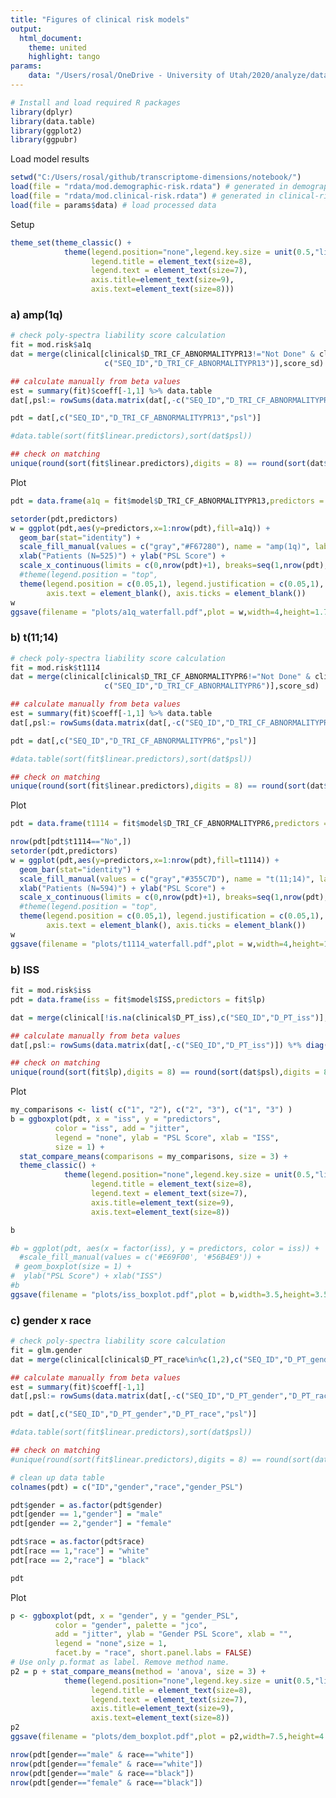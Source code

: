 ---
title: "Figures of clinical risk models"
output:
  html_document:
    theme: united
    highlight: tango
params:
    data: "/Users/rosal/OneDrive - University of Utah/2020/analyze/data/transcriptome-dimensions/analysis/20200802_pipe_out.rdata"
---

```{r load_packages, message=F, include=F}
# Install and load required R packages
library(dplyr)
library(data.table)
library(ggplot2)
library(ggpubr)
```

Load model results
```{r}
setwd("C:/Users/rosal/github/transcriptome-dimensions/notebook/")
load(file = "rdata/mod.demographic-risk.rdata") # generated in demographic-risk.Rmd
load(file = "rdata/mod.clinical-risk.rdata") # generated in clinical-risk.Rmd
load(file = params$data) # load processed data
```

Setup
```{r}
theme_set(theme_classic() + 
            theme(legend.position="none",legend.key.size = unit(0.5,"line"),
                  legend.title = element_text(size=8),
                  legend.text = element_text(size=7),
                  axis.title=element_text(size=9),
                  axis.text=element_text(size=8)))
```

### a) amp(1q)
```{r}
# check poly-spectra liability score calculation
fit = mod.risk$a1q
dat = merge(clinical[clinical$D_TRI_CF_ABNORMALITYPR13!="Not Done" & clinical$D_TRI_CF_ABNORMALITYPR13!="",
                     c("SEQ_ID","D_TRI_CF_ABNORMALITYPR13")],score_sd)

## calculate manually from beta values
est = summary(fit)$coeff[-1,1] %>% data.table
dat[,psl:= rowSums(data.matrix(dat[,-c("SEQ_ID","D_TRI_CF_ABNORMALITYPR13")]) %*% diag(est$.)) + summary(fit)$coeff[1,1]]

pdt = dat[,c("SEQ_ID","D_TRI_CF_ABNORMALITYPR13","psl")]

#data.table(sort(fit$linear.predictors),sort(dat$psl))

## check on matching
unique(round(sort(fit$linear.predictors),digits = 8) == round(sort(dat$psl),digits = 8))
```

Plot
```{r}
pdt = data.frame(a1q = fit$model$D_TRI_CF_ABNORMALITYPR13,predictors = fit$linear.predictors)

setorder(pdt,predictors)
w = ggplot(pdt,aes(y=predictors,x=1:nrow(pdt),fill=a1q)) +
  geom_bar(stat="identity") +
  scale_fill_manual(values = c("gray","#F67280"), name = "amp(1q)", labels = c("N (n=323)","Y (n=202)")) +
  xlab("Patients (N=525)") + ylab("PSL Score") +
  scale_x_continuous(limits = c(0,nrow(pdt)+1), breaks=seq(1,nrow(pdt),1)) +
  #theme(legend.position = "top",
  theme(legend.position = c(0.05,1), legend.justification = c(0.05,1),
        axis.text = element_blank(), axis.ticks = element_blank())
w
ggsave(filename = "plots/a1q_waterfall.pdf",plot = w,width=4,height=1.75)
```
### b) t(11;14)
```{r}
# check poly-spectra liability score calculation
fit = mod.risk$t1114
dat = merge(clinical[clinical$D_TRI_CF_ABNORMALITYPR6!="Not Done" & clinical$D_TRI_CF_ABNORMALITYPR6!="",
                     c("SEQ_ID","D_TRI_CF_ABNORMALITYPR6")],score_sd)

## calculate manually from beta values
est = summary(fit)$coeff[-1,1] %>% data.table
dat[,psl:= rowSums(data.matrix(dat[,-c("SEQ_ID","D_TRI_CF_ABNORMALITYPR6")]) %*% diag(est$.)) + summary(fit)$coeff[1,1]]

pdt = dat[,c("SEQ_ID","D_TRI_CF_ABNORMALITYPR6","psl")]

#data.table(sort(fit$linear.predictors),sort(dat$psl))

## check on matching
unique(round(sort(fit$linear.predictors),digits = 8) == round(sort(dat$psl),digits = 8))
```

Plot
```{r}
pdt = data.frame(t1114 = fit$model$D_TRI_CF_ABNORMALITYPR6,predictors = fit$linear.predictors)

nrow(pdt[pdt$t1114=="No",])
setorder(pdt,predictors)
w = ggplot(pdt,aes(y=predictors,x=1:nrow(pdt),fill=t1114)) +
  geom_bar(stat="identity") +
  scale_fill_manual(values = c("gray","#355C7D"), name = "t(11;14)", labels = c("N (n=441)","Y (n=153)")) +
  xlab("Patients (N=594)") + ylab("PSL Score") +
  scale_x_continuous(limits = c(0,nrow(pdt)+1), breaks=seq(1,nrow(pdt),1)) +
  #theme(legend.position = "top",
  theme(legend.position = c(0.05,1), legend.justification = c(0.05,1),
        axis.text = element_blank(), axis.ticks = element_blank())
w
ggsave(filename = "plots/t1114_waterfall.pdf",plot = w,width=4,height=1.75)
```
### b) ISS
```{r}
fit = mod.risk$iss
pdt = data.frame(iss = fit$model$ISS,predictors = fit$lp)

dat = merge(clinical[!is.na(clinical$D_PT_iss),c("SEQ_ID","D_PT_iss")],score_sd)

## calculate manually from beta values
dat[,psl:= rowSums(data.matrix(dat[,-c("SEQ_ID","D_PT_iss")]) %*% diag(coef(fit)))]

## check on matching
unique(round(sort(fit$lp),digits = 8) == round(sort(dat$psl),digits = 8))

```

Plot
```{r}
my_comparisons <- list( c("1", "2"), c("2", "3"), c("1", "3") )
b = ggboxplot(pdt, x = "iss", y = "predictors",
          color = "iss", add = "jitter",
          legend = "none", ylab = "PSL Score", xlab = "ISS", 
          size = 1) + 
  stat_compare_means(comparisons = my_comparisons, size = 3) +
  theme_classic() + 
            theme(legend.position="none",legend.key.size = unit(0.5,"line"),
                  legend.title = element_text(size=8),
                  legend.text = element_text(size=7),
                  axis.title=element_text(size=9),
                  axis.text=element_text(size=8))

b

#b = ggplot(pdt, aes(x = factor(iss), y = predictors, color = iss)) +
  #scale_fill_manual(values = c('#E69F00', '#56B4E9')) +
 # geom_boxplot(size = 1) +
#  ylab("PSL Score") + xlab("ISS")
#b
ggsave(filename = "plots/iss_boxplot.pdf",plot = b,width=3.5,height=3.5)
```



### c) gender x race
```{r}
# check poly-spectra liability score calculation
fit = glm.gender
dat = merge(clinical[clinical$D_PT_race%in%c(1,2),c("SEQ_ID","D_PT_gender","D_PT_race")],score_sd)

## calculate manually from beta values
est = summary(fit)$coeff[-1,1]
dat[,psl:= rowSums(data.matrix(dat[,-c("SEQ_ID","D_PT_gender","D_PT_race")]) %*% diag(est)) + summary(fit)$coeff[1,1]]

pdt = dat[,c("SEQ_ID","D_PT_gender","D_PT_race","psl")]

#data.table(sort(fit$linear.predictors),sort(dat$psl))

## check on matching
#unique(round(sort(fit$linear.predictors),digits = 8) == round(sort(dat$psl),digits = 8))
```

```{r}
# clean up data table
colnames(pdt) = c("ID","gender","race","gender_PSL")

pdt$gender = as.factor(pdt$gender)
pdt[gender == 1,"gender"] = "male"
pdt[gender == 2,"gender"] = "female"

pdt$race = as.factor(pdt$race)
pdt[race == 1,"race"] = "white"
pdt[race == 2,"race"] = "black"

pdt
```


Plot
```{r}
p <- ggboxplot(pdt, x = "gender", y = "gender_PSL",
          color = "gender", palette = "jco",
          add = "jitter", ylab = "Gender PSL Score", xlab = "",
          legend = "none",size = 1,
          facet.by = "race", short.panel.labs = FALSE)
# Use only p.format as label. Remove method name.
p2 = p + stat_compare_means(method = 'anova', size = 3) +
            theme(legend.position="none",legend.key.size = unit(0.5,"line"),
                  legend.title = element_text(size=8),
                  legend.text = element_text(size=7),
                  axis.title=element_text(size=9),
                  axis.text=element_text(size=8))
p2
ggsave(filename = "plots/dem_boxplot.pdf",plot = p2,width=7.5,height=4.5)

nrow(pdt[gender=="male" & race=="white"])
nrow(pdt[gender=="female" & race=="white"])
nrow(pdt[gender=="male" & race=="black"])
nrow(pdt[gender=="female" & race=="black"])
```


